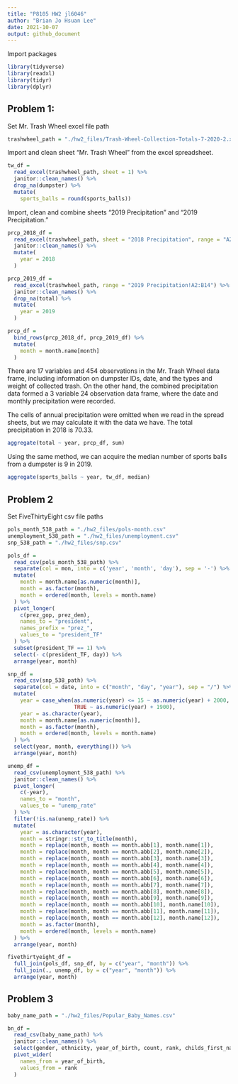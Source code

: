 ```yaml
---
title: "P8105 HW2 jl6046"
author: "Brian Jo Hsuan Lee"
date: 2021-10-07
output: github_document
---
```


Import packages

```r
library(tidyverse)
library(readxl)
library(tidyr)
library(dplyr)
```

## Problem 1:

Set Mr. Trash Wheel excel file path

```r
trashwheel_path = "./hw2_files/Trash-Wheel-Collection-Totals-7-2020-2.xlsx"
```

Import and clean sheet "Mr. Trash Wheel" from the excel spreadsheet.

```r
tw_df = 
  read_excel(trashwheel_path, sheet = 1) %>%
  janitor::clean_names() %>%
  drop_na(dumpster) %>%
  mutate(
    sports_balls = round(sports_balls))
```

Import, clean and combine sheets "2019 Precipitation" and "2019 Precipitation."

```r
prcp_2018_df = 
  read_excel(trashwheel_path, sheet = "2018 Precipitation", range = "A2:B14") %>%
  janitor::clean_names() %>%
  mutate(
    year = 2018
  )

prcp_2019_df = 
  read_excel(trashwheel_path, range = "2019 Precipitation!A2:B14") %>%
  janitor::clean_names() %>%
  drop_na(total) %>%
  mutate(
    year = 2019
  )

prcp_df =
  bind_rows(prcp_2018_df, prcp_2019_df) %>%
  mutate(
    month = month.name[month]
  )
```

There are 17 variables and 454 observations in the Mr. Trash Wheel data frame, including information on dumpster IDs, date, and the types and weight of collected trash. On the other hand, the combined precipitation data formed a 3 variable 24 observation data frame, where the date and monthly precipitation were recorded. 

The cells of annual precipitation were omitted when we read in the spread sheets, but we may calculate it with the data we have. The total precipitation in 2018 is 70.33.

```r
aggregate(total ~ year, prcp_df, sum)
```

Using the same method, we can acquire the median number of sports balls from a dumpster is 9 in 2019. 

```r
aggregate(sports_balls ~ year, tw_df, median)
```


## Problem 2

Set FiveThirtyEight csv file paths

```r
pols_month_538_path = "./hw2_files/pols-month.csv"
unemployment_538_path = "./hw2_files/unemployment.csv"
snp_538_path = "./hw2_files/snp.csv"
```

```r
pols_df = 
  read_csv(pols_month_538_path) %>% 
  separate(col = mon, into = c('year', 'month', 'day'), sep = '-') %>% 
  mutate(
    month = month.name[as.numeric(month)],
    month = as.factor(month),
    month = ordered(month, levels = month.name)
  ) %>%
  pivot_longer(
    c(prez_gop, prez_dem),
    names_to = "president",
    names_prefix = "prez_",
    values_to = "president_TF"
  ) %>% 
  subset(president_TF == 1) %>% 
  select(- c(president_TF, day)) %>% 
  arrange(year, month)
```

```r
snp_df = 
  read_csv(snp_538_path) %>% 
  separate(col = date, into = c("month", "day", "year"), sep = "/") %>% 
  mutate(
    year = case_when(as.numeric(year) <= 15 ~ as.numeric(year) + 2000,
                     TRUE ~ as.numeric(year) + 1900), 
    year = as.character(year),
    month = month.name[as.numeric(month)],
    month = as.factor(month),
    month = ordered(month, levels = month.name)
  ) %>% 
  select(year, month, everything()) %>% 
  arrange(year, month)
```

```r
unemp_df = 
  read_csv(unemployment_538_path) %>%
  janitor::clean_names() %>% 
  pivot_longer(
    c(-year),
    names_to = "month",
    values_to = "unemp_rate"
  ) %>% 
  filter(!is.na(unemp_rate)) %>% 
  mutate(
    year = as.character(year),
    month = stringr::str_to_title(month),
    month = replace(month, month == month.abb[1], month.name[1]), 
    month = replace(month, month == month.abb[2], month.name[2]), 
    month = replace(month, month == month.abb[3], month.name[3]),
    month = replace(month, month == month.abb[4], month.name[4]), 
    month = replace(month, month == month.abb[5], month.name[5]), 
    month = replace(month, month == month.abb[6], month.name[6]),
    month = replace(month, month == month.abb[7], month.name[7]), 
    month = replace(month, month == month.abb[8], month.name[8]), 
    month = replace(month, month == month.abb[9], month.name[9]),
    month = replace(month, month == month.abb[10], month.name[10]), 
    month = replace(month, month == month.abb[11], month.name[11]), 
    month = replace(month, month == month.abb[12], month.name[12]),
    month = as.factor(month),
    month = ordered(month, levels = month.name)
  ) %>% 
  arrange(year, month)
```

```r
fivethirtyeight_df =
  full_join(pols_df, snp_df, by = c("year", "month")) %>%
  full_join(., unemp_df, by = c("year", "month")) %>% 
  arrange(year, month)
```

## Problem 3

```r
baby_name_path = "./hw2_files/Popular_Baby_Names.csv"
```

```r
bn_df = 
  read_csv(baby_name_path) %>% 
  janitor::clean_names() %>% 
  select(gender, ethnicity, year_of_birth, count, rank, childs_first_name) %>% 
  pivot_wider(
    names_from = year_of_birth,
    values_from = rank
  )
```

